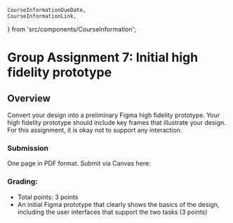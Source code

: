     CourseInformationDueDate,
    CourseInformationLink,
} from 'src/components/CourseInformation';

# Group Assignment 7: Initial high fidelity prototype


## Overview
Convert your design into a preliminary Figma high fidelity prototype. 
Your high fidelity prototype should  include key frames that illustrate your design. 
For this assignment, it is okay not to support any interaction. 


### Submission
<p><CourseInformationDueDate dueDateName='dueDateAssignment0' /></p>

One page in PDF format. Submit via Canvas here:

<p><CourseInformationLink linkName='linkCanvasAssignment0' /></p>

### Grading:
- Total points: 3 points 
- An initial Figma prototype that clearly shows the basics of the design, including the user interfaces that support the two tasks (3 points) 